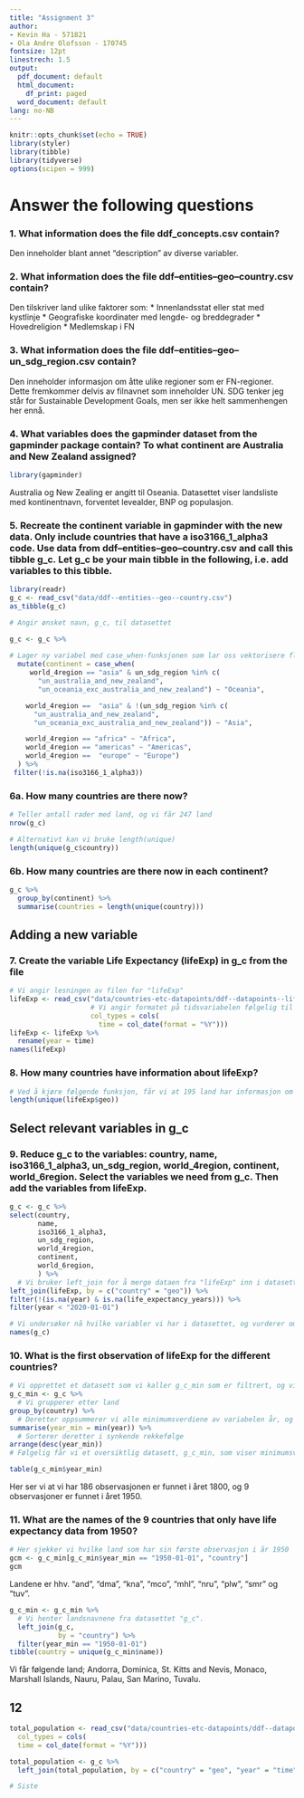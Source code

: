 ```yaml
---
title: "Assignment 3"
author:
- Kevin Ha - 571821
- Ola Andre Olofsson - 170745
fontsize: 12pt
linestrech: 1.5
output:
  pdf_document: default
  html_document:
    df_print: paged
  word_document: default
lang: no-NB
---
```


```r
knitr::opts_chunk$set(echo = TRUE)
library(styler)
library(tibble)
library(tidyverse)
options(scipen = 999)
```

# Answer the following questions
### 1. What information does the file ddf_concepts.csv contain?
Den inneholder blant annet "description" av diverse variabler.

### 2. What information does the file ddf--entities--geo--country.csv contain?
Den tilskriver land ulike faktorer som:
* Innenlandsstat eller stat med kystlinje
* Geografiske koordinater med lengde- og breddegrader
* Hovedreligion
* Medlemskap i FN

### 3. What information does the file ddf--entities--geo--un_sdg_region.csv contain?
Den inneholder informasjon om åtte ulike regioner som er FN-regioner. Dette fremkommer delvis av filnavnet som inneholder UN. SDG tenker jeg står for Sustainable Development Goals, men ser ikke helt sammenhengen her ennå.

### 4. What variables does the gapminder dataset from the gapminder package contain? To what continent are Australia and New Zealand assigned?
```r
library(gapminder)
```
Australia og New Zealing er angitt til Oseania. Datasettet viser landsliste med kontinentnavn, forventet levealder, BNP og populasjon.

### 5. Recreate the continent variable in gapminder with the new data. Only include countries that have a iso3166_1_alpha3 code. Use data from ddf--entities--geo--country.csv and call this tibble g_c. Let g_c be your main tibble in the following, i.e. add variables to this tibble.

```r
library(readr)
g_c <- read_csv("data/ddf--entities--geo--country.csv")
as_tibble(g_c)
```

```r
# Angir ønsket navn, g_c, til datasettet

g_c <- g_c %>%
  
# Lager ny variabel med case_when-funksjonen som lar oss vektorisere flere vilkår (statements) samtidig
  mutate(continent = case_when(
     world_4region == "asia" & un_sdg_region %in% c(
       "un_australia_and_new_zealand",
       "un_oceania_exc_australia_and_new_zealand") ~ "Oceania",

    world_4region ==  "asia" & !(un_sdg_region %in% c(
      "un_australia_and_new_zealand",
      "un_oceania_exc_australia_and_new_zealand")) ~ "Asia",

    world_4region == "africa" ~ "Africa",
    world_4region == "americas" ~ "Americas",
    world_4region ==  "europe" ~ "Europe")
  ) %>%
 filter(!is.na(iso3166_1_alpha3))
```

### 6a. How many countries are there now?
```r
# Teller antall rader med land, og vi får 247 land
nrow(g_c)

# Alternativt kan vi bruke length(unique)
length(unique(g_c$country))
```

### 6b. How many countries are there now in each continent?
```r
g_c %>%
  group_by(continent) %>%
  summarise(countries = length(unique(country)))
```
## Adding a new variable

### 7. Create the variable Life Expectancy (lifeExp) in g_c from the file

```r
# Vi angir lesningen av filen for "lifeExp"
lifeExp <- read_csv("data/countries-etc-datapoints/ddf--datapoints--life_expectancy_years--by--geo--time.csv",
                    # Vi angir formatet på tidsvariabelen følgelig til Year
                    col_types = cols(
                      time = col_date(format = "%Y")))
lifeExp <- lifeExp %>%
  rename(year = time)
names(lifeExp)
```
### 8. How many countries have information about lifeExp?
```r
# Ved å kjøre følgende funksjon, får vi at 195 land har informasjon om forvente levealder
length(unique(lifeExp$geo))
```
## Select relevant variables in g_c

### 9. Reduce g_c to the variables: country, name, iso3166_1_alpha3, un_sdg_region, world_4region, continent, world_6region. Select the variables we need from g_c. Then add the variables from lifeExp.
```r
g_c <- g_c %>%
select(country,
       name,
       iso3166_1_alpha3,
       un_sdg_region,
       world_4region,
       continent,
       world_6region,
       ) %>%
  # Vi bruker left_join for å merge dataen fra "lifeExp" inn i datasettet "g_c"
left_join(lifeExp, by = c("country" = "geo")) %>%
filter(!(is.na(year) & is.na(life_expectancy_years))) %>%
filter(year < "2020-01-01")
```

```r
# Vi undersøker nå hvilke variabler vi har i datasettet, og vurderer om vi er fornøyd
names(g_c)
```
### 10. What is the first observation of lifeExp for the different countries?
```r
# Vi opprettet et datasett som vi kaller g_c_min som er filtrert, og viser oss land med årstall
g_c_min <- g_c %>%
  # Vi grupperer etter land
group_by(country) %>%
  # Deretter oppsummerer vi alle minimumsverdiene av variabelen år, og kaller det "year_min"
summarise(year_min = min(year)) %>%
  # Sorterer deretter i synkende rekkefølge
arrange(desc(year_min))
# Følgelig får vi et oversiktlig datasett, g_c_min, som viser minimumsverdiene av årstall i synkende rekkefølge
```

```r
table(g_c_min$year_min)
```
Her ser vi at vi har 186 observasjonen er funnet i året 1800, og 9 observasjoner er funnet i året 1950.

### 11. What are the names of the 9 countries that only have life expectancy data from 1950?
```r
# Her sjekker vi hvilke land som har sin første observasjon i år 1950
gcm <- g_c_min[g_c_min$year_min == "1950-01-01", "country"]
gcm
```
Landene er hhv. "and", "dma", "kna", "mco", "mhl", "nru", "plw", "smr" og "tuv".

```r
g_c_min <- g_c_min %>%
  # Vi henter landsnavnene fra datasettet "g_c".
  left_join(g_c,
            by = "country") %>%
  filter(year_min == "1950-01-01")
tibble(country = unique(g_c_min$name))
```
Vi får følgende land; Andorra, Dominica, St. Kitts and Nevis, Monaco, Marshall Islands, Nauru, Palau, San Marino, Tuvalu.

## 12

```r
total_population <- read_csv("data/countries-etc-datapoints/ddf--datapoints--population_total--by--geo--time.csv", 
  col_types = cols(
  time = col_date(format = "%Y")))
```

```r
total_population <- g_c %>% 
  left_join(total_population, by = c("country" = "geo", "year" = "time"))
```


```r
# Siste
```

